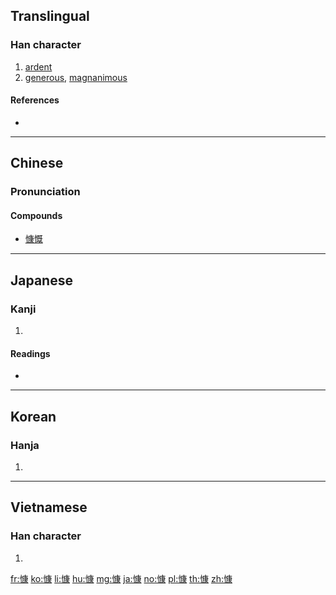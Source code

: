 ==Translingual==

===Han character===
{{Han char|rn=61|rad=心|as=11|sn=14|four=90032|canj=PILE|ids=⿰忄康}}

# [[ardent]]
# [[generous]], [[magnanimous]]

====References====
* {{Han ref|kx=0400.160|dkj=11146|dj=0740.090|hdz=42347.100|uh=6177|ud=24951|bh=BA42|bd=47682}}

----

==Chinese==
{{zh-forms}}

===Pronunciation===
{{zh-pron
|m=kāng
|c=hung2,kong2
|mn=khóng
|mc=y
|oc=y
|ma=
|cat=a
}}

====Compounds====
* [[慷慨]]

----

==Japanese==

===Kanji===
{{ja-kanji|grade=|rs=心11}}

# {{defn|lang=ja|sort=心11}}

====Readings====
* {{ja-readings|on=[[こう]] (kō)|kun=[[いきどおる]] (ikidooru)}}

----

==Korean==

===Hanja===
{{ko-hanja|hangeul=강|eumhun=|rv=gang|mr=kang|y=kang}}

# {{defn|lang=ko|sort=心11}}

----

==Vietnamese==

===Han character===
{{vi-readings|rs=心11|hanviet=khảng}}

# {{defn|lang=vi|sort=心11}}

[[fr:慷]]
[[ko:慷]]
[[li:慷]]
[[hu:慷]]
[[mg:慷]]
[[ja:慷]]
[[no:慷]]
[[pl:慷]]
[[th:慷]]
[[zh:慷]]
